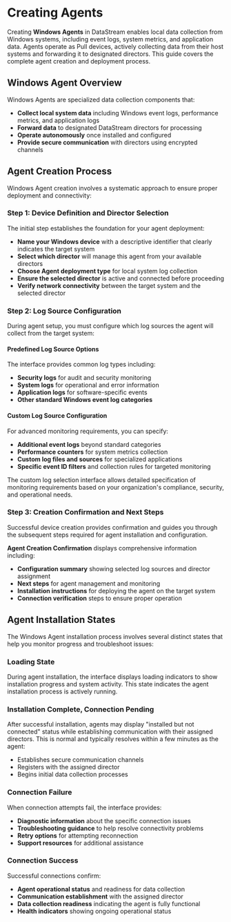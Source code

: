 # Creating Agents

Creating **Windows Agents** in DataStream enables local data collection from Windows systems, including event logs, system metrics, and application data. Agents operate as Pull devices, actively collecting data from their host systems and forwarding it to designated directors. This guide covers the complete agent creation and deployment process.

## Windows Agent Overview

Windows Agents are specialized data collection components that:
- **Collect local system data** including Windows event logs, performance metrics, and application logs
- **Forward data** to designated DataStream directors for processing
- **Operate autonomously** once installed and configured
- **Provide secure communication** with directors using encrypted channels

## Agent Creation Process

Windows Agent creation involves a systematic approach to ensure proper deployment and connectivity:

### Step 1: Device Definition and Director Selection

The initial step establishes the foundation for your agent deployment:

- **Name your Windows device** with a descriptive identifier that clearly indicates the target system
- **Select which director** will manage this agent from your available directors
- **Choose Agent deployment type** for local system log collection
- **Ensure the selected director** is active and connected before proceeding
- **Verify network connectivity** between the target system and the selected director

### Step 2: Log Source Configuration

During agent setup, you must configure which log sources the agent will collect from the target system:

#### Predefined Log Source Options
The interface provides common log types including:
- **Security logs** for audit and security monitoring
- **System logs** for operational and error information
- **Application logs** for software-specific events
- **Other standard Windows event log categories**

#### Custom Log Source Configuration
For advanced monitoring requirements, you can specify:
- **Additional event logs** beyond standard categories
- **Performance counters** for system metrics collection
- **Custom log files and sources** for specialized applications
- **Specific event ID filters** and collection rules for targeted monitoring

The custom log selection interface allows detailed specification of monitoring requirements based on your organization's compliance, security, and operational needs.

### Step 3: Creation Confirmation and Next Steps

Successful device creation provides confirmation and guides you through the subsequent steps required for agent installation and configuration.

**Agent Creation Confirmation** displays comprehensive information including:
- **Configuration summary** showing selected log sources and director assignment
- **Next steps** for agent management and monitoring
- **Installation instructions** for deploying the agent on the target system
- **Connection verification** steps to ensure proper operation

## Agent Installation States

The Windows Agent installation process involves several distinct states that help you monitor progress and troubleshoot issues:

### Loading State
During agent installation, the interface displays loading indicators to show installation progress and system activity. This state indicates the agent installation process is actively running.

### Installation Complete, Connection Pending
After successful installation, agents may display "installed but not connected" status while establishing communication with their assigned directors. This is normal and typically resolves within a few minutes as the agent:
- Establishes secure communication channels
- Registers with the assigned director
- Begins initial data collection processes

### Connection Failure
When connection attempts fail, the interface provides:
- **Diagnostic information** about the specific connection issues
- **Troubleshooting guidance** to help resolve connectivity problems
- **Retry options** for attempting reconnection
- **Support resources** for additional assistance

### Connection Success
Successful connections confirm:
- **Agent operational status** and readiness for data collection
- **Communication establishment** with the assigned director
- **Data collection readiness** indicating the agent is fully functional
- **Health indicators** showing ongoing operational status

